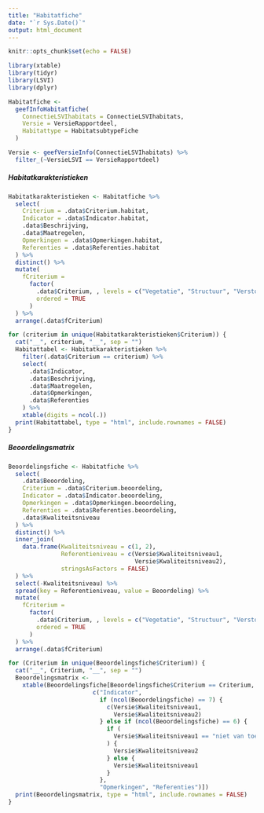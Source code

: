 ```yaml
---
title: "Habitatfiche"
date: "`r Sys.Date()`"
output: html_document
---
```



```r
knitr::opts_chunk$set(echo = FALSE)
```


```r

library(xtable)
library(tidyr)
library(LSVI)
library(dplyr)

```



```r
Habitatfiche <-
  geefInfoHabitatfiche(
    ConnectieLSVIhabitats = ConnectieLSVIhabitats,
    Versie = VersieRapportdeel,
    Habitattype = HabitatsubtypeFiche
  )

Versie <- geefVersieInfo(ConnectieLSVIhabitats) %>%
  filter_(~VersieLSVI == VersieRapportdeel)

```


##### Habitatkarakteristieken

```r

Habitatkarakteristieken <- Habitatfiche %>%
  select(
    Criterium = .data$Criterium.habitat,
    Indicator = .data$Indicator.habitat,
    .data$Beschrijving,
    .data$Maatregelen,
    Opmerkingen = .data$Opmerkingen.habitat,
    Referenties = .data$Referenties.habitat
  ) %>%
  distinct() %>%
  mutate(
    fCriterium =
      factor(
        .data$Criterium, , levels = c("Vegetatie", "Structuur", "Verstoring"),
        ordered = TRUE
      )
  ) %>%
  arrange(.data$fCriterium)

for (criterium in unique(Habitatkarakteristieken$Criterium)) {
  cat("__", criterium, "__", sep = "")
  Habitattabel <- Habitatkarakteristieken %>%
    filter(.data$Criterium == criterium) %>%
    select(
      .data$Indicator,
      .data$Beschrijving,
      .data$Maatregelen,
      .data$Opmerkingen,
      .data$Referenties
    ) %>%
    xtable(digits = ncol(.))
  print(Habitattabel, type = "html", include.rownames = FALSE)
}

```


##### Beoordelingsmatrix

```r

Beoordelingsfiche <- Habitatfiche %>%
  select(
    .data$Beoordeling,
    Criterium = .data$Criterium.beoordeling,
    Indicator = .data$Indicator.beoordeling,
    Opmerkingen = .data$Opmerkingen.beoordeling,
    Referenties = .data$Referenties.beoordeling,
    .data$Kwaliteitsniveau
  ) %>%
  distinct() %>%
  inner_join(
    data.frame(Kwaliteitsniveau = c(1, 2),
               Referentieniveau = c(Versie$Kwaliteitsniveau1,
                                    Versie$Kwaliteitsniveau2),
               stringsAsFactors = FALSE)
  ) %>%
  select(-Kwaliteitsniveau) %>%
  spread(key = Referentieniveau, value = Beoordeling) %>%
  mutate(
    fCriterium =
      factor(
        .data$Criterium, , levels = c("Vegetatie", "Structuur", "Verstoring"),
        ordered = TRUE
      )
  ) %>%
  arrange(.data$fCriterium)

for (Criterium in unique(Beoordelingsfiche$Criterium)) {
  cat("__", Criterium, "__", sep = "")
  Beoordelingsmatrix <-
    xtable(Beoordelingsfiche[Beoordelingsfiche$Criterium == Criterium,
                        c("Indicator",
                          if (ncol(Beoordelingsfiche) == 7) {
                            c(Versie$Kwaliteitsniveau1,
                              Versie$Kwaliteitsniveau2)
                          } else if (ncol(Beoordelingsfiche) == 6) {
                            if (
                              Versie$Kwaliteitsniveau1 == "niet van toepassing"
                            ) {
                              Versie$Kwaliteitsniveau2
                            } else {
                              Versie$Kwaliteitsniveau1
                            }
                          },
                          "Opmerkingen", "Referenties")])
  print(Beoordelingsmatrix, type = "html", include.rownames = FALSE)
}
```


